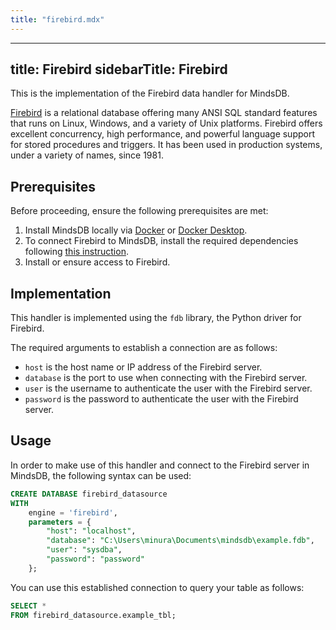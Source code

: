 ```yaml
---
title: "firebird.mdx"
---
```


---
title: Firebird
sidebarTitle: Firebird
---

This is the implementation of the Firebird data handler for MindsDB.

[Firebird](https://firebirdsql.org/en/about-firebird/) is a relational database offering many ANSI SQL standard features that runs on Linux, Windows, and a variety of Unix platforms. Firebird offers excellent concurrency, high performance, and powerful language support for stored procedures and triggers. It has been used in production systems, under a variety of names, since 1981.

## Prerequisites

Before proceeding, ensure the following prerequisites are met:

1. Install MindsDB locally via [Docker](/setup/self-hosted/docker) or [Docker Desktop](/setup/self-hosted/docker-desktop).
2. To connect Firebird to MindsDB, install the required dependencies following [this instruction](/setup/self-hosted/docker#install-dependencies).
3. Install or ensure access to Firebird.

## Implementation

This handler is implemented using the `fdb` library, the Python driver for Firebird.

The required arguments to establish a connection are as follows:

* `host` is the host name or IP address of the Firebird server.
* `database` is the port to use when connecting with the Firebird server.
* `user` is the username to authenticate the user with the Firebird server.
* `password` is the password to authenticate the user with the Firebird server.

## Usage

In order to make use of this handler and connect to the Firebird server in MindsDB, the following syntax can be used:

```sql
CREATE DATABASE firebird_datasource
WITH
    engine = 'firebird',
    parameters = {
        "host": "localhost",
        "database": "C:\Users\minura\Documents\mindsdb\example.fdb",
        "user": "sysdba",
        "password": "password"
    };
```

You can use this established connection to query your table as follows:

```sql
SELECT *
FROM firebird_datasource.example_tbl;
```
